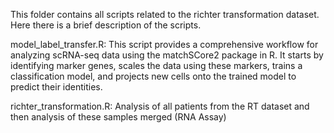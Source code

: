 This folder contains all scripts related to the richter transformation dataset. Here there is a brief description of the scripts.

model_label_transfer.R: This script provides a comprehensive workflow for analyzing scRNA-seq data using the matchSCore2 package in R. It starts by identifying marker genes, scales the data using these markers, trains a classification model, and projects new cells onto the trained model to predict their identities. 

richter_transformation.R: Analysis of all patients from the RT dataset and then analysis of these samples merged (RNA Assay)
